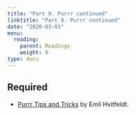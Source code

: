 ```yaml
---
title: "Part 9. Purrr continued"
linktitle: "Part 9. Purrr continued"
date: "2020-03-03"
menu:
  reading:
    parent: Readings
    weight: 9
type: docs
---
```


## Required

- [Purrr Tips and Tricks](https://www.emilhvitfeldt.com/post/2018-01-08-purrr-tips-and-tricks/) by Emil Hvitfeldt.

<!-- - [Model Basics](https://r4ds.had.co.nz/model-basics.html) from R for Data Science -->
<!-- - [Model Building](https://r4ds.had.co.nz/model-building.html) from R for Data Science -->
<!-- - [Many Models](https://r4ds.had.co.nz/many-models.html) - from R for Data science. Covers `group_by()/nest()` and list-columns -->

<!-- - [UMAP and Cocktail Recipes](https://juliasilge.com/blog/cocktail-recipes-umap/) -->
<!-- - [Tidymodels: K-means](https://www.tidymodels.org/learn/statistics/k-means/) -->
<!-- - [PCA and Penguins](https://allisonhorst.github.io/palmerpenguins/articles/articles/pca.html) -->
